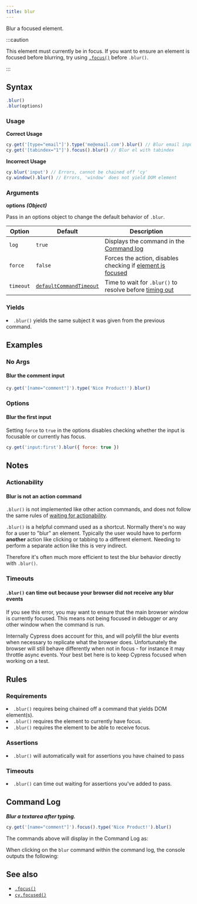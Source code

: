 ```yaml
---
title: blur
---
```


Blur a focused element.

:::caution

This element must currently be in focus. If you want to ensure an element is
focused before blurring, try using [`.focus()`](/api/commands/focus) before
`.blur()`.

:::

## Syntax

```javascript
.blur()
.blur(options)
```

### Usage

**<Icon name="check-circle" color="green"></Icon> Correct Usage**

```javascript
cy.get('[type="email"]').type('me@email.com').blur() // Blur email input
cy.get('[tabindex="1"]').focus().blur() // Blur el with tabindex
```

**<Icon name="exclamation-triangle" color="red"></Icon> Incorrect Usage**

```javascript
cy.blur('input') // Errors, cannot be chained off 'cy'
cy.window().blur() // Errors, 'window' does not yield DOM element
```

### Arguments

**<Icon name="angle-right"></Icon> options** **_(Object)_**

Pass in an options object to change the default behavior of `.blur`.

| Option    | Default                                                              | Description                                                                              |
| --------- | -------------------------------------------------------------------- | ---------------------------------------------------------------------------------------- |
| `log`     | `true`                                                               | Displays the command in the [Command log](/guides/core-concepts/cypress-app#Command-Log) |
| `force`   | `false`                                                              | Forces the action, disables checking if [element is focused](#Requirements)              |
| `timeout` | [`defaultCommandTimeout`](/guides/references/configuration#Timeouts) | Time to wait for `.blur()` to resolve before [timing out](#Timeouts)                     |

### Yields [<Icon name="question-circle"/>](/guides/core-concepts/introduction-to-cypress#Subject-Management)

<List><li>`.blur()` yields the same subject it was given from the previous
command.</li></List>

## Examples

### No Args

#### Blur the comment input

```javascript
cy.get('[name="comment"]').type('Nice Product!').blur()
```

### Options

#### Blur the first input

Setting `force` to `true` in the options disables checking whether the input is
focusable or currently has focus.

```javascript
cy.get('input:first').blur({ force: true })
```

## Notes

### Actionability

#### Blur is not an action command

`.blur()` is not implemented like other action commands, and does not follow the
same rules of
[waiting for actionability](/guides/core-concepts/interacting-with-elements).

`.blur()` is a helpful command used as a shortcut. Normally there's no way for a
user to "blur" an element. Typically the user would have to perform **another**
action like clicking or tabbing to a different element. Needing to perform a
separate action like this is very indirect.

Therefore it's often much more efficient to test the blur behavior directly with
`.blur()`.

### Timeouts

#### `.blur()` can time out because your browser did not receive any blur events

If you see this error, you may want to ensure that the main browser window is
currently focused. This means not being focused in debugger or any other window
when the command is run.

Internally Cypress does account for this, and will polyfill the blur events when
necessary to replicate what the browser does. Unfortunately the browser will
still behave differently when not in focus - for instance it may throttle async
events. Your best bet here is to keep Cypress focused when working on a test.

## Rules

### Requirements [<Icon name="question-circle"/>](/guides/core-concepts/introduction-to-cypress#Chains-of-Commands)

<List><li>`.blur()` requires being chained off a command that yields DOM
element(s).</li><li>`.blur()` requires the element to currently have
focus.</li><li>`.blur()` requires the element to be able to receive
focus.</li></List>

### Assertions [<Icon name="question-circle"/>](/guides/core-concepts/introduction-to-cypress#Assertions)

<List><li>`.blur()` will automatically wait for assertions you have chained to
pass</li></List>

### Timeouts [<Icon name="question-circle"/>](/guides/core-concepts/introduction-to-cypress#Timeouts)

<List><li>`.blur()` can time out waiting for assertions you've added to
pass.</li></List>

## Command Log

**_Blur a textarea after typing._**

```javascript
cy.get('[name="comment"]').focus().type('Nice Product!').blur()
```

The commands above will display in the Command Log as:

<DocsImage src="/img/api/blur/blur-input-command-log.png" alt="command log for blur" ></DocsImage>

When clicking on the `blur` command within the command log, the console outputs
the following:

<DocsImage src="/img/api/blur/console-showing-blur-command.png" alt="console.log for blur" ></DocsImage>

## See also

- [`.focus()`](/api/commands/focus)
- [`cy.focused()`](/api/commands/focused)
